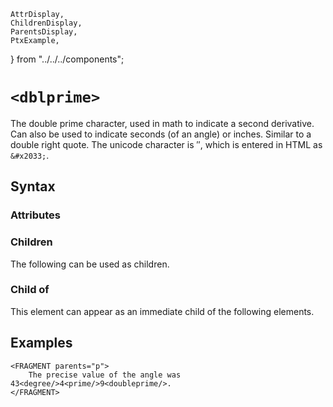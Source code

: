     AttrDisplay,
    ChildrenDisplay,
    ParentsDisplay,
    PtxExample,
} from "../../../components";

# `<dblprime>`

The double prime character, used in math to indicate a second derivative. Can also be used to indicate seconds (of an angle) or inches.
Similar to a double right quote. The unicode character is &#x2033;, which is entered in HTML as `&#x2033;`.

## Syntax

### Attributes

<AttrDisplay name="dblprime" />

### Children

The following can be used as children.

<ChildrenDisplay name="dblprime" />

### Child of

This element can appear as an immediate child of the following elements.

<ParentsDisplay name="dblprime" />

## Examples
```ptx-example
<FRAGMENT parents="p">
    The precise value of the angle was 43<degree/>4<prime/>9<doubleprime/>.
</FRAGMENT>
```